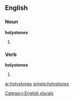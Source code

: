 
==English==

===Noun===
'''holystones'''

# {{plural of |[[holystone]]}}

===Verb===
'''holystones'''

# {{third-person singular of|[[holystone]]}}

[[Category:English plurals]]

[[ar:holystones]]
[[simple:holystones]]